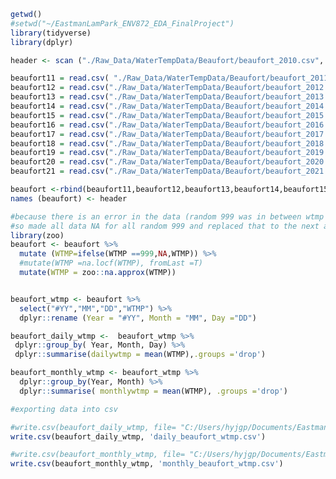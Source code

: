 ```r
getwd()
#setwd("~/EastmanLamPark_ENV872_EDA_FinalProject")
library(tidyverse)
library(dplyr)

header <- scan ("./Raw_Data/WaterTempData/Beaufort/beaufort_2010.csv", nlines = 1,sep=",", what =character())

beaufort11 = read.csv( "./Raw_Data/WaterTempData/Beaufort/beaufort_2011.csv",sep = ",", header = F, skip=2)
beaufort12 = read.csv("./Raw_Data/WaterTempData/Beaufort/beaufort_2012.csv",sep = ",", header = F, skip=2)
beaufort13 = read.csv("./Raw_Data/WaterTempData/Beaufort/beaufort_2013.csv",sep = ",", header = F, skip=2)
beaufort14 = read.csv("./Raw_Data/WaterTempData/Beaufort/beaufort_2014.csv",sep = ",", header = F, skip=2) 
beaufort15 = read.csv("./Raw_Data/WaterTempData/Beaufort/beaufort_2015.csv",sep = ",", header = F, skip=2)
beaufort16 = read.csv("./Raw_Data/WaterTempData/Beaufort/beaufort_2016.csv",sep = ",", header = F, skip=2)
beaufort17 = read.csv("./Raw_Data/WaterTempData/Beaufort/beaufort_2017.csv",sep = ",", header = F, skip=2)
beaufort18 = read.csv("./Raw_Data/WaterTempData/Beaufort/beaufort_2018.csv",sep = ",", header = F, skip=2)
beaufort19 = read.csv("./Raw_Data/WaterTempData/Beaufort/beaufort_2019.csv",sep = ",", header = F, skip=2)
beaufort20 = read.csv("./Raw_Data/WaterTempData/Beaufort/beaufort_2020.csv",sep = ",", header = F, skip=2)
beaufort21 = read.csv("./Raw_Data/WaterTempData/Beaufort/beaufort_2021.csv",sep = ",", header = F, skip=2)

beaufort <-rbind(beaufort11,beaufort12,beaufort13,beaufort14,beaufort15, beaufort16, beaufort17, beaufort18, beaufort19, beaufort20,beaufort21)
names (beaufort) <- header


```

```r
#because there is an error in the data (random 999 was in between wtmp data
#so made all data NA for all random 999 and replaced that to the next avilable data point 
library(zoo)
beaufort <- beaufort %>% 
  mutate (WTMP=ifelse(WTMP ==999,NA,WTMP)) %>% 
  #mutate(WTMP =na.locf(WTMP), fromLast =T)
  mutate(WTMP = zoo::na.approx(WTMP))


beaufort_wtmp <- beaufort %>% 
  select("#YY","MM","DD","WTMP") %>% 
  dplyr::rename (Year = "#YY", Month = "MM", Day ="DD")

beaufort_daily_wtmp <-  beaufort_wtmp %>% 
 dplyr::group_by( Year, Month, Day) %>% 
 dplyr::summarise(dailywtmp = mean(WTMP),.groups ='drop')

beaufort_monthly_wtmp <- beaufort_wtmp %>% 
  dplyr::group_by(Year, Month) %>% 
  dplyr::summarise( monthlywtmp = mean(WTMP), .groups ='drop')
```

```r
#exporting data into csv

#write.csv(beaufort_daily_wtmp, file= "C:/Users/hyjgp/Documents/EastmanLamPark_ENV872_EDA_FinalProject/Processed_Data/Beaufort_daily_wtmp.csv",row.names =FALSE)
write.csv(beaufort_daily_wtmp, 'daily_beaufort_wtmp.csv')

#write.csv(beaufort_monthly_wtmp, file= "C:/Users/hyjgp/Documents/EastmanLamPark_ENV872_EDA_FinalProject/Processed_Data/Beaufort_monthly_wtmp.csv",row.names =FALSE)
write.csv(beaufort_monthly_wtmp, 'monthly_beaufort_wtmp.csv')


```

